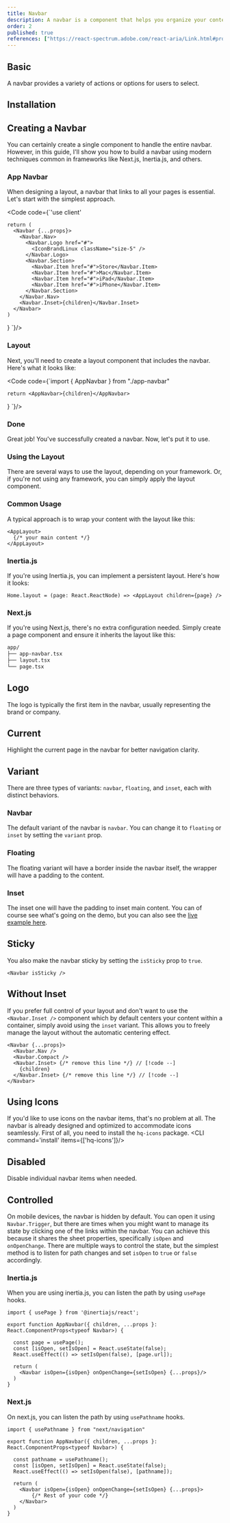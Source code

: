 ```yaml
---
title: Navbar
description: A navbar is a component that helps you organize your content and navigation in a consistent way.
order: 2
published: true
references: ["https://react-spectrum.adobe.com/react-aria/Link.html#props"]
---
```


## Basic
A navbar provides a variety of actions or options for users to select.
<Block page="block/navbar/navbar-basic-demo" />

## Installation
<Install component='navbar' />

## Creating a Navbar
You can certainly create a single component to handle the entire navbar. However, in this guide, I'll show you how to build a navbar using modern techniques common in frameworks like Next.js, Inertia.js, and others.

### App Navbar
When designing a layout, a navbar that links to all your pages is essential. Let's start with the simplest approach.

<Code code={`'use client'


    return (
      <Navbar {...props}>
        <Navbar.Nav>
          <Navbar.Logo href="#">
            <IconBrandLinux className="size-5" />
          </Navbar.Logo>
          <Navbar.Section>
            <Navbar.Item href="#">Store</Navbar.Item>
            <Navbar.Item href="#">Mac</Navbar.Item>
            <Navbar.Item href="#">iPad</Navbar.Item>
            <Navbar.Item href="#">iPhone</Navbar.Item>
          </Navbar.Section>
        </Navbar.Nav>
        <Navbar.Inset>{children}</Navbar.Inset>
      </Navbar>
    )
  }
  `}/>

### Layout
Next, you'll need to create a layout component that includes the navbar. Here's what it looks like:

<Code code={`import { AppNavbar } from "./app-navbar"

    return <AppNavbar>{children}</AppNavbar>
  }
`}/>

### Done
Great job! You've successfully created a navbar. Now, let's put it to use.
<Block page="block/navbar/navbar-creating-demo" />

### Using the Layout
There are several ways to use the layout, depending on your framework. Or, if you're not using any framework, you can simply apply the layout component.

### Common Usage
A typical approach is to wrap your content with the layout like this:

```tsx
<AppLayout>
  {/* your main content */}
</AppLayout>
```

### Inertia.js
If you're using Inertia.js, you can implement a persistent layout. Here's how it looks:

```tsx
Home.layout = (page: React.ReactNode) => <AppLayout children={page} />
```

### Next.js
If you're using Next.js, there's no extra configuration needed. Simply create a page component and ensure it inherits the layout like this:

```bash
app/
├── app-navbar.tsx
├── layout.tsx
└── page.tsx
```

## Logo
The logo is typically the first item in the navbar, usually representing the brand or company.
<Block page="block/navbar/navbar-logo-demo" />

## Current
Highlight the current page in the navbar for better navigation clarity.
<Block page="block/navbar/navbar-current-demo" />

## Variant
There are three types of variants: `navbar`, `floating`, and `inset`, each with distinct behaviors.

### Navbar
The default variant of the navbar is `navbar`. You can change it to `floating` or `inset` by setting the `variant` prop.
<Block page="block/navbar/navbar-basic-demo" />

### Floating
The floating variant will have a border inside the navbar itself, the wrapper will have a padding to the content.
<Block page="block/navbar/navbar-floating-demo" />

### Inset
The inset one will have the padding to inset main content. You can of course see what's going on the demo, but you can also see the [live example here](/block/navbar/navbar-03).
<Block page="block/navbar/navbar-inset-demo" />

## Sticky
You also make the navbar sticky by setting the `isSticky` prop to `true`.

```tsx
<Navbar isSticky />
```

## Without Inset
If you prefer full control of your layout and don't want to use the `<Navbar.Inset />` component which by default centers your content within a container, simply avoid using the `inset` variant. This allows you to freely manage the layout without the automatic centering effect.

```tsx
<Navbar {...props}>
  <Navbar.Nav />
  <Navbar.Compact />
  <Navbar.Inset> {/* remove this line */} // [!code --]
    {children}
  </Navbar.Inset> {/* remove this line */} // [!code --]
</Navbar>
```

## Using Icons
If you'd like to use icons on the navbar items, that's no problem at all. The navbar is already designed and optimized to accommodate icons seamlessly. First of all, you need to install the `hq-icons` package.
<CLI command='install' items={['hq-icons']}/>
<Block page="block/navbar/navbar-icon-demo" />

## Disabled
Disable individual navbar items when needed.
<Block page="block/navbar/navbar-disabled-demo" />

## Controlled
On mobile devices, the navbar is hidden by default. You can open it using `Navbar.Trigger`, but there are times when you might want to manage its state by clicking one of the links within the navbar. You can achieve this because it shares the sheet properties, specifically `isOpen` and `onOpenChange`. There are multiple ways to control the state, but the simplest method is to listen for path changes and set `isOpen` to `true` or `false` accordingly.

### Inertia.js
When you are using inertia.js, you can listen the path by using `usePage` hooks.

```tsx
import { usePage } from '@inertiajs/react';

export function AppNavbar({ children, ...props }: React.ComponentProps<typeof Navbar>) {

  const page = usePage();
  const [isOpen, setIsOpen] = React.useState(false);
  React.useEffect(() => setIsOpen(false), [page.url]);

  return (
    <Navbar isOpen={isOpen} onOpenChange={setIsOpen} {...props}/>
  )
}
```

### Next.js
On next.js, you can listen the path by using `usePathname` hooks.

```tsx
import { usePathname } from "next/navigation"

export function AppNavbar({ children, ...props }: React.ComponentProps<typeof Navbar>) {

  const pathname = usePathname();
  const [isOpen, setIsOpen] = React.useState(false);
  React.useEffect(() => setIsOpen(false), [pathname]);

  return (
    <Navbar isOpen={isOpen} onOpenChange={setIsOpen} {...props}>
        {/* Rest of your code */}
    </Navbar>
  )
}
```
